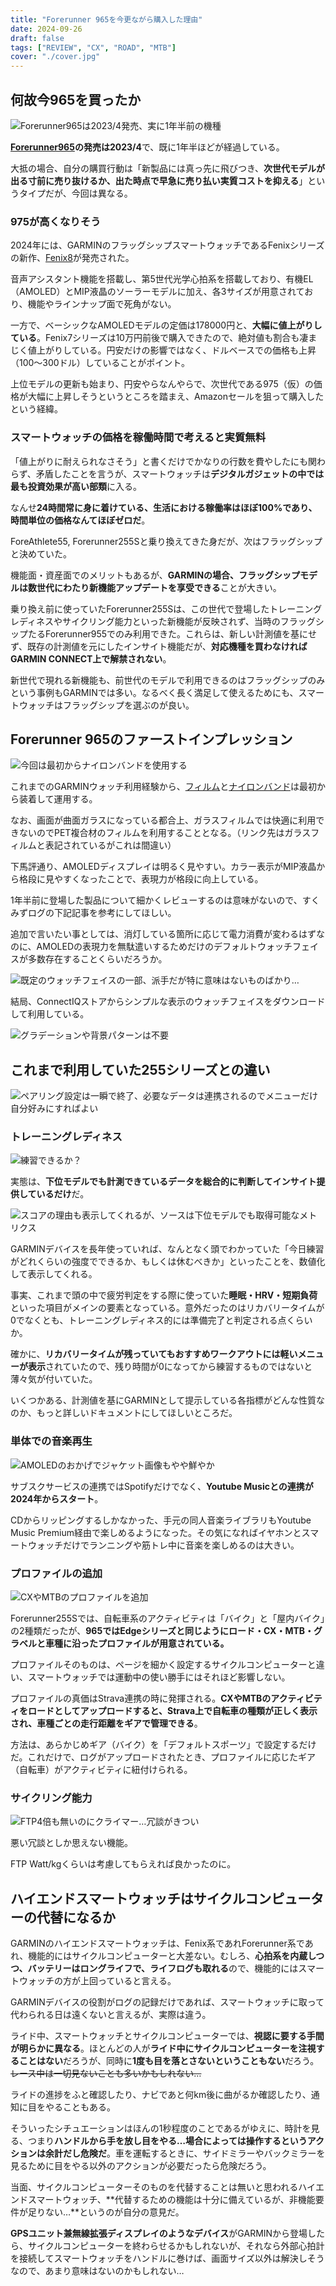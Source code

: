 ```yaml
---
title: "Forerunner 965を今更ながら購入した理由"
date: 2024-09-26
draft: false
tags: ["REVIEW", "CX", "ROAD", "MTB"]
cover: "./cover.jpg"
---
```


## 何故今965を買ったか

![Forerunner965は2023/4発売、実に1年半前の機種](./face.jpg)

**[Forerunner965](https://amzn.to/3MZW4xc)の発売は2023/4**で、既に1年半ほどが経過している。

大抵の場合、自分の購買行動は「新製品には真っ先に飛びつき、**次世代モデルが出る寸前に売り抜けるか、出た時点で早急に売り払い実質コストを抑える**」というタイプだが、今回は異なる。

### 975が高くなりそう

2024年には、GARMINのフラッグシップスマートウォッチであるFenixシリーズの新作、[Fenix8](https://amzn.to/3MXMrza)が発売された。

<Amzn asin="B0DDCR5WYQ" />

音声アシスタント機能を搭載し、第5世代光学心拍系を搭載しており、有機EL（AMOLED）とMIP液晶のソーラーモデルに加え、各3サイズが用意されており、機能やラインナップ面で死角がない。

一方で、ベーシックなAMOLEDモデルの定価は178000円と、**大幅に値上がりしている**。Fenix7シリーズは10万円前後で購入できたので、絶対値も割合も凄まじく値上がりしている。円安だけの影響ではなく、ドルベースでの価格も上昇（100～300ドル）していることがポイント。

上位モデルの更新も始まり、円安やらなんやらで、次世代である975（仮）の価格が大幅に上昇しそうというところを踏まえ、Amazonセールを狙って購入したという経緯。

<Amzn asin="B0BWF4MQ8X" />

### スマートウォッチの価格を稼働時間で考えると実質無料

「値上がりに耐えられなさそう」と書くだけでかなりの行数を費やしたにも関わらず、矛盾したことを言うが、スマートウォッチは**デジタルガジェットの中では最も投資効果が高い部類**に入る。

なんせ**24時間常に身に着けている、生活における稼働率はほぼ100%であり、時間単位の価格なんてほぼゼロだ**。

ForeAthlete55, Forerunner255Sと乗り換えてきた身だが、次はフラッグシップと決めていた。

機能面・資産面でのメリットもあるが、**GARMINの場合、フラッグシップモデルは数世代にわたり新機能アップデートを享受できる**ことが大きい。

乗り換え前に使っていたForerunner255Sは、この世代で登場したトレーニングレディネスやサイクリング能力といった新機能が反映されず、当時のフラッグシップたるForerunner955でのみ利用できた。これらは、新しい計測値を基にせず、既存の計測値を元にしたインサイト機能だが、**対応機種を買わなければGARMIN CONNECT上で解禁されない**。

新世代で現れる新機能も、前世代のモデルで利用できるのはフラッグシップのみという事例もGARMINでは多い。なるべく長く満足して使えるためにも、スマートウォッチはフラッグシップを選ぶのが良い。

## Forerunner 965のファーストインプレッション

![今回は最初からナイロンバンドを使用する](./set.jpg)

これまでのGARMINウォッチ利用経験から、[フィルム](https://amzn.to/3XG5S4s)と[ナイロンバンド](https://amzn.to/3Bgr9dz)は最初から装着して運用する。

なお、画面が曲面ガラスになっている都合上、ガラスフィルムでは快適に利用できないのでPET複合材のフィルムを利用することとなる。（リンク先はガラスフィルムと表記されているがこれは間違い）

下馬評通り、AMOLEDディスプレイは明るく見やすい。カラー表示がMIP液晶から格段に見やすくなったことで、表現力が格段に向上している。

1年半前に登場した製品について細かくレビューするのは意味がないので、すくみずログの下記記事を参考にしてほしい。

<LinkCard url="https://skmzlog.com/garmin-forerunner-965/" />

追加で言いたい事としては、消灯している箇所に応じて電力消費が変わるはずなのに、AMOLEDの表現力を無駄遣いするためだけのデフォルトウォッチフェイスが多数存在することくらいだろうか。

![既定のウォッチフェイスの一部、派手だが特に意味はないものばかり…](./bad-faces.png)

結局、ConnectIQストアからシンプルな表示のウォッチフェイスをダウンロードして利用している。

![グラデーションや背景パターンは不要](./iq-face.png)

## これまで利用していた255シリーズとの違い

![ペアリング設定は一瞬で終了、必要なデータは連携されるのでメニューだけ自分好みにすればよい](./transfer.jpg)

### トレーニングレディネス

![練習できるか？](./readyness.png)

実態は、**下位モデルでも計測できているデータを総合的に判断してインサイト提供しているだけ**だ。

![スコアの理由も表示してくれるが、ソースは下位モデルでも取得可能なメトリクス](./training-readyness.png)

GARMINデバイスを長年使っていれば、なんとなく頭でわかっていた「今日練習がどれくらいの強度でできるか、もしくは休むべきか」といったことを、数値化して表示してくれる。

事実、これまで頭の中で疲労判定をする際に使っていた**睡眠・HRV・短期負荷**といった項目がメインの要素となっている。意外だったのはリカバリータイムが0でなくとも、トレーニングレディネス的には準備完了と判定される点くらいか。

確かに、**リカバリータイムが残っていてもおすすめワークアウトには軽いメニューが表示**されていたので、残り時間が0になってから練習するものではないと薄々気が付いていた。

いくつかある、計測値を基にGARMINとして提示している各指標がどんな性質なのか、もっと詳しいドキュメントにしてほしいところだ。

### 単体での音楽再生

![AMOLEDのおかげでジャケット画像もやや鮮やか](./music.png)

サブスクサービスの連携ではSpotifyだけでなく、**Youtube Musicとの連携が2024年からスタート**。

CDからリッピングするしかなかった、手元の同人音楽ライブラリもYoutube Music Premium経由で楽しめるようになった。その気になればイヤホンとスマートウォッチだけでランニングや筋トレ中に音楽を楽しめるのは大きい。

### プロファイルの追加

![CXやMTBのプロファイルを追加](./profiles.png)

Forerunner255Sでは、自転車系のアクティビティは「バイク」と「屋内バイク」の2種類だったが、**965ではEdgeシリーズと同じようにロード・CX・MTB・グラベルと車種に沿ったプロファイルが用意されている。**

プロファイルそのものは、ページを細かく設定するサイクルコンピューターと違い、スマートウォッチでは運動中の使い勝手にはそれほど影響しない。

プロファイルの真価はStrava連携の時に発揮される。**CXやMTBのアクティビティをロードとしてアップロードすると、Strava上で自転車の種類が正しく表示され、車種ごとの走行距離をギアで管理できる**。

<LinkCard url="https://blog.gensobunya.net/post/2023/06/strava-default-sports/" />

方法は、あらかじめギア（バイク）を「デフォルトスポーツ」で設定するだけだ。これだけで、ログがアップロードされたとき、プロファイルに応じたギア（自転車）がアクティビティに紐付けられる。

### サイクリング能力

![FTP4倍も無いのにクライマー…冗談がきつい](./ability.png)

悪い冗談としか思えない機能。

FTP Watt/kgくらいは考慮してもらえれば良かったのに。

## ハイエンドスマートウォッチはサイクルコンピューターの代替になるか

GARMINのハイエンドスマートウォッチは、Fenix系であれForerunner系であれ、機能的にはサイクルコンピューターと大差ない。むしろ、**心拍系を内蔵しつつ、バッテリーはロングライフで、ライフログも取れる**ので、機能的にはスマートウォッチの方が上回っていると言える。

GARMINデバイスの役割がログの記録だけであれば、スマートウォッチに取って代わられる日は遠くないと言えるが、実際は違う。

ライド中、スマートウォッチとサイクルコンピューターでは、**視認に要する手間が明らかに異なる**。ほとんどの人が**ライド中にサイクルコンピューターを注視することはない**だろうが、同時に**1度も目を落とさないということもない**だろう。~~レース中は一切見ないことも多いかもしれない…~~

ライドの進捗をふと確認したり、ナビであと何km後に曲がるか確認したり、通知に目をやることもある。

そういったシチュエーションはほんの1秒程度のことであるがゆえに、時計を見る、つまり**ハンドルから手を放し目をやる…場合によっては操作するというアクションは余計だし危険だ**。車を運転するときに、サイドミラーやバックミラーを見るために目をやる以外のアクションが必要だったら危険だろう。

当面、サイクルコンピューターそのものを代替することは無いと思われるハイエンドスマートウォッチ、**代替するための機能は十分に備えているが、非機能要件が足りない…**というのが自分の意見だ。

**GPSユニット兼無線拡張ディスプレイのようなデバイス**がGARMINから登場したら、サイクルコンピューターを終わらせるかもしれないが、それなら外部心拍計を接続してスマートウォッチをハンドルに巻けば、画面サイズ以外は解決しそうなので、あまり意味はないのかもしれない…

<Amzn asin="B0BWF4MQ8X" />
